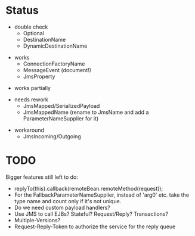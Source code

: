 = Status =

* double check
** Optional
** DestinationName
** DynamicDestinationName

* works
** ConnectionFactoryName
** MessageEvent (document!)
** JmsProperty

* works partially

* needs rework
** JmsMapped/SerializedPayload
** JmsMappedName (rename to JmsName and add a ParameterNameSupplier for it)

* workaround
** JmsIncoming/Outgoing


= TODO =
Bigger features still left to do:
*replyTo(this).callback(remoteBean.remoteMethod(request));
*For the FallbackParameterNameSupplier, instead of 'arg0' etc. take the type name and count only if it's not unique.
*Do we need custom payload handlers?
*Use JMS to call EJBs? Stateful? Request/Reply? Transactions?
*Multiple-Versions?
*Request-Reply-Token to authorize the service for the reply queue